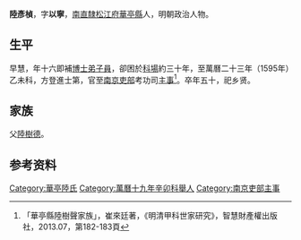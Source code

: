 {{明清人物信息框
| 姓名 = 陸彥楨
| 原名 =
| 圖片名稱 = 陸彥楨.jpg
| 圖片大小 = 300px
| 圖片說明 = 《松江邦彥畫像》之陸彥楨像
| 最高職務 = 南京吏部考功司主事
| 國家 =  大明
| 爵位 =
| 籍貫 = [[南直隸|南直隸]][[松江府|松江府]][[華亭縣|華亭縣]]
| 族裔 =  
| 旗籍 =  
| 字號 = 字以寧
| 諡號 = 
| 出生日期 = 生年不詳
| 出生地點 =
| 逝世日期 = 卒年不詳
| 逝世地點 = 
| 墓葬 = 
| 配偶 = 张氏（工部主事[[张烈|张烈]]女）
| 親屬 = （父）[[陸樹德|陸樹德]]、（伯父）[[陸樹聲|陸樹聲]]<br>（子）陆景明（万历癸卯举人）、陆景皋（国子生）
| 出身 = 
* 萬曆二十三年乙未科進士出身
| 經歷 = 
| 著作 =  
}}

'''陸彥楨'''{{BD|？年||？年||}}，字'''以寧'''，[[南直隸|南直隸]][[松江府|松江府]][[華亭縣|華亭縣]]人，明朝政治人物。

==生平==
早慧，年十六即補[[博士弟子員|博士弟子員]]，卻困於[[科場|科場]]約三十年，至萬曆二十三年（1595年）乙未科，方登進士第，官至[[南京|南京]][[吏部|吏部]]考功司[[主事|主事]]<ref>「華亭縣陸樹聲家族」，崔來廷著，《明清甲科世家研究》，智慧財產權出版社，2013.07，第182-183頁</ref>。卒年五十，祀乡贤。

== 家族 ==
父[[陸樹德|陸樹德]]。

== 参考资料 ==
{{reflist}}

{{萬曆二十三年乙未科殿試金榜}}

{{Authority control}}

{{DEFAULTSORT:Lu陆}}

[[Category:華亭陸氏|Category:華亭陸氏]]
[[Category:萬曆十九年辛卯科舉人|Category:萬曆十九年辛卯科舉人]]
[[Category:南京吏部主事|Category:南京吏部主事]]